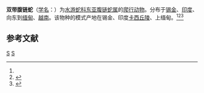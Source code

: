 {{Speciesbox 
| taxon = Hebius parallelus
| binomial_authority = Boulenger, 1890<ref name='id4583'>{{cite web| url =http://www.bioinfo.cn/db05/BjdwSpecies.php?action=view&id=4583| title =双带腹链蛇| work =《中国动物物种编目数据库》| publisher =中国科学院微生物研究所| author =中国科学院动物研究所| accessdate =2009-04-11| deadurl =yes| archiveurl =https://web.archive.org/web/20160305051038/http://www.bioinfo.cn/db05/BjdwSpecies.php?action=view&id=4583| archivedate =2016-03-05}}</ref>
}}

'''双带腹链蛇'''（[[学名|学名]]：{{lang|la|''Hebius parallelus''}}）为[[水游蛇科|水游蛇科]][[东亚腹链蛇属|东亚腹链蛇属]]的[[爬行动物|爬行动物]]。分布于[[锡金|锡金]]、[[印度|印度]]、向东到[[缅甸|缅甸]]、[[越南|越南]]。该物种的模式产地在锡金、印度[[卡西丘陵|卡西丘陵]]、上缅甸。<ref name='id4583'/><ref>{{cite journal |last1=David |first1=Patrick |last2=Agarwal |first2=Ishan |last3=Athreya |first3=Ramana |last4=Mathew |first4=Rosamma |last5=Vogel |first5=Gernot |last6=Mistry |first6=Viral K. |title=Revalidation of Natrix clerki Wall, 1925, an overlooked species in the genus Amphiesma Duméril, Bibron & Duméril, 1854 (Squamata: Natricidae) |journal=Zootaxa |date=2015-02-17 |volume=3919 |issue=2 |pages=375 |doi=10.11646/zootaxa.3919.2.9}}</ref><ref>{{cite journal |last1=Kai |first1=Wang |last2=Jinlong |first2=Ren |last3=Hongman |first3=Chen |last4=Zhitong |first4=Lyu |last5=Xianguang |first5=Guo |last6=Ke |first6=Jiang |last7=Jinmin |first7=Chen |last8=Jiatang |first8=Li |last9=Peng |first9=Guo |last10=Yingyong |first10=Wang |last11=Jing |first11=Che |title=The updated checklists of amphibians and reptiles of China |journal=Biodiversity Science |date=2020-02-20 |volume=28 |issue=2 |pages=189 |doi=10.17520/biods.2019238}}</ref>

== 参考文献 ==
{{reflist}}

{{Taxonbar|from=Q29296560}}

[[Category:东亚腹链蛇属|S]]
[[Category:_1890年描述的动物|S]]